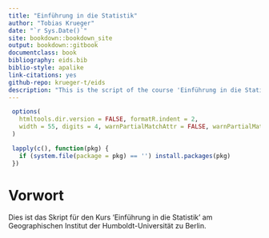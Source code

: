 ```yaml
--- 
title: "Einführung in die Statistik"
author: "Tobias Krueger"
date: "`r Sys.Date()`"
site: bookdown::bookdown_site
output: bookdown::gitbook
documentclass: book
bibliography: eids.bib
biblio-style: apalike
link-citations: yes
github-repo: krueger-t/eids
description: "This is the script of the course 'Einführung in die Statistik' (in German) run at the Geography Department of Humboldt-Universität zu Berlin."
---
```


```r
 options(
   htmltools.dir.version = FALSE, formatR.indent = 2,
   width = 55, digits = 4, warnPartialMatchAttr = FALSE, warnPartialMatchDollar = FALSE
 )

 lapply(c(), function(pkg) {
   if (system.file(package = pkg) == '') install.packages(pkg)
 })
```

# Vorwort {-}

Dies ist das Skript für den Kurs 'Einführung in die Statistik' am Geographischen Institut der Humboldt-Universität zu Berlin.
